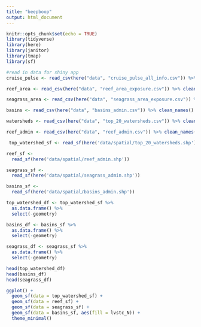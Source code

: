```yaml
---
title: "beepboop"
output: html_document
---
```


```r
knitr::opts_chunk$set(echo = TRUE)
library(tidyverse)
library(here)
library(janitor)
library(tmap)
library(sf)
```


```r
#read in data for shiny app
cruise_pulse <- read_csv(here("data", "cruise_pulse_all_info.csv")) %>% clean_names()

reef_area <- read_csv(here("data", "reef_area_exposure.csv")) %>% clean_names()

seagrass_area <- read_csv(here("data", "seagrass_area_exposure.csv")) %>% clean_names()

basins <- read_csv(here("data", "basins_admin.csv")) %>% clean_names() 

watersheds <- read_csv(here("data", "top_20_watersheds.csv")) %>% clean_names()

reef_admin <- read_csv(here("data", "reef_admin.csv")) %>% clean_names()
```

```r
 top_watershed_sf <- read_sf(here('data/spatial/top_20_watersheds.shp'))

reef_sf <-
  read_sf(here('data/spatial/reef_admin.shp'))

seagrass_sf <-
  read_sf(here('data/spatial/seagrass_admin.shp'))

basins_sf <-
  read_sf(here('data/spatial/basins_admin.shp'))

top_watershed_df <- top_watershed_sf %>% 
  as.data.frame() %>% 
  select(-geometry)

basins_df <- basins_sf %>% 
  as.data.frame() %>% 
  select(-geometry)

seagrass_df <- seagrass_sf %>% 
  as.data.frame() %>% 
  select(-geometry)

head(top_watershed_df)
head(basins_df)
head(seagrass_df)

ggplot() +
  geom_sf(data = top_watershed_sf) +
  geom_sf(data = reef_sf) +
  geom_sf(data = seagrass_sf) +
  geom_sf(data = basins_sf, aes(fill = lvstc_N)) +
  theme_minimal()
```
 
 
